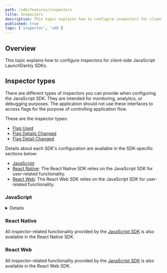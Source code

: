 ```yaml
---
path: /sdk/features/inspectors
title: Inspectors
description: This topic explains how to configure inspectors for client-side JavaScript LaunchDarkly SDKs.
published: true
tags: ['inspector', 'sdk']
---
```


## Overview

This topic explains how to configure inspectors for client-side JavaScript LaunchDarkly SDKs.

## Inspector types

There are different types of inspectors you can provide when configuring the JavaScript SDK. They are intended for monitoring, analytics, or debugging purposes. The application should not use these interfaces to access flags for the purpose of controlling application flow.

These are the inspector types:

* [Flag Used](https://launchdarkly.github.io/js-sdk-common/interfaces/LDInspectionFlagUsedHandler.html)
* [Flag Details Changed](https://launchdarkly.github.io/js-sdk-common/interfaces/LDInspectionFlagDetailsChangedHandler.html)
* [Flag Detail Changed](https://launchdarkly.github.io/js-sdk-common/interfaces/LDInspectionFlagDetailChangedHandler.html)

Details about each SDK's configuration are available in the SDK-specific sections below:

* [JavaScript](#javascript)
* [React Native](#javascript): The React Native SDK relies on the JavaScript SDK for user-related functionality.
* [React Web](#javascript): The React Web SDK relies on the JavaScript SDK for user-related functionality.

### JavaScript

<Details summary="Expand JavaScript code sample">

The inspector `type` defines when in the SDK lifecycle it calls the `method` callback, and with what arguments.

To configure a `Flag Used` inspector, set type to `flag-used` and pass in a method that matches the expected signature:

<CodeTabs
  defaultValue="js"
  values={[
    { label: 'JavaScript', value: 'js', },
  ]
}>
<CodeTabItem value="js">

```js
const client = LDClient.initialize(
  'client-side-id-123abc',
  user,
  options = {
    inspectors: [
      {
        type: 'flag-used',
        name: 'example-flag-used',
        method: (flagKey, flagDetail) => {
          console.log(flagKey)
          console.log(flagDetail)
        }
      }
    ]
  }
};

```

</CodeTabItem>
</CodeTabs>
</Details>

### React Native

All inspector-related functionality provided by the [JavaScript SDK](#javascript) is also available in the React Native SDK.

### React Web

All inspector-related functionality provided by the [JavaScript SDK](#javascript) is also available in the React Web SDK.